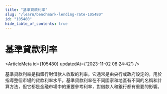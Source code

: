 ```yaml
---
title: "基準貸款利率"
slug: "/learn/benchmark-lending-rate-105480"
id: "105480"
hide_table_of_contents: true
---
```



# 基準貸款利率

<ArticleMeta id={105480} updatedAt={'2023-11-02 08:24:42'} />
<div className='border-solid border-b border-t-0 my-4 border-[var(--ifm-color-gray-300)]' />

基準貸款利率是指銀行對借款人收取的利率。它通常是由央行或政府設定的，用於指導整個市場的貸款利率水平。基準貸款利率在不同國家和地區有不同的名稱和計算方法，但它都是金融市場中的重要參考利率，對借款人和銀行都有重要的影響。
